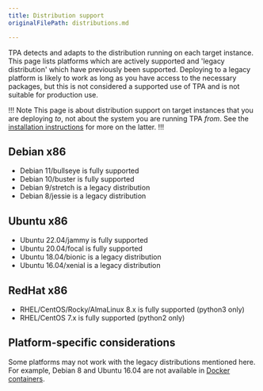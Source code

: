 ```yaml
---
title: Distribution support
originalFilePath: distributions.md

---
```


TPA detects and adapts to the distribution running on each target
instance. This page lists platforms which are actively supported and
'legacy distribution' which have previously been supported. Deploying to a
legacy platform is likely to work as long as you have access to the
necessary packages, but this is not considered a supported use of TPA
and is not suitable for production use.

!!! Note
This page is about distribution support on target instances that you
are deploying *to*, not about the system you are running TPA *from*.
See the [installation instructions](INSTALL.md#distribution-support) for
more on the latter.
!!!

## Debian x86

-   Debian 11/bullseye is fully supported
-   Debian 10/buster is fully supported
-   Debian 9/stretch is a legacy distribution
-   Debian 8/jessie is a legacy distribution

## Ubuntu x86

-   Ubuntu 22.04/jammy is fully supported
-   Ubuntu 20.04/focal is fully supported
-   Ubuntu 18.04/bionic is a legacy distribution
-   Ubuntu 16.04/xenial is a legacy distribution

## RedHat x86

-   RHEL/CentOS/Rocky/AlmaLinux 8.x is fully supported (python3 only)
-   RHEL/CentOS 7.x is fully supported (python2 only)

## Platform-specific considerations

Some platforms may not work with the legacy distributions mentioned here.
For example, Debian 8 and Ubuntu 16.04 are not available in [Docker
containers](../platform-docker/).
